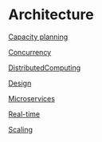 = Architecture =

[[Capacity planning]]

[[Concurrency]]

[[DistributedComputing]]

[[Design]]

[[Microservices]]

[[Real-time]]

[[Scaling]]
